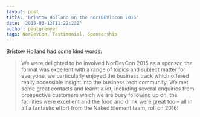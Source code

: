 ```yaml
---
layout: post
title: 'Bristow Holland on the nor(DEV):con 2015'
date: '2015-03-12T11:22:23Z'
author: paulgrenyer
tags: NorDevCon, Testimonial, Sponsorship
---
```


Bristow Holland had some kind words:

> We were delighted to be involved NorDevCon 2015 as a sponsor, the format was excellent with a range of topics and subject matter for everyone, we particularly enjoyed the business track which offered really accessible insight into the business tech community. We met some great contacts and learnt a lot, including several enquiries from prospective customers which we are busy following up on, the facilities were excellent and the food and drink were great too – all in all a fantastic effort from the Naked Element team, roll on 2016!